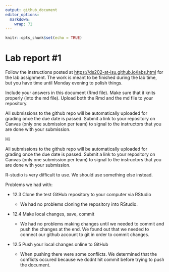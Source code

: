 ```yaml
---
output: github_document
editor_options: 
  markdown: 
    wrap: 72
---
```


<!-- README.md is generated from README.Rmd. Please edit the README.Rmd file -->

```r
knitr::opts_chunk$set(echo = TRUE)
```

# Lab report #1

Follow the instructions posted at
<https://ds202-at-isu.github.io/labs.html> for the lab assignment. The
work is meant to be finished during the lab time, but you have time
until Monday evening to polish things.

Include your answers in this document (Rmd file). Make sure that it
knits properly (into the md file). Upload both the Rmd and the md file
to your repository.

All submissions to the github repo will be automatically uploaded for
grading once the due date is passed. Submit a link to your repository on
Canvas (only one submission per team) to signal to the instructors that
you are done with your submission.

Hi

All submissions to the github repo will be automatically uploaded for
grading once the due date is passed. Submit a link to your repository on
Canvas (only one submission per team) to signal to the instructors that
you are done with your submission.

R-studio is very difficult to use. We should use something else instead.

Problems we had with:

-   12.3 Clone the test GitHub repository to your computer via RStudio

    -   We had no problems cloning the repository into RStudio.

-   12.4 Make local changes, save, commit

    -   We had no problems making changes until we needed to commit and
        push the changes at the end. We found out that we needed to
        connect our github account to git in order to commit changes.

-   12.5 Push your local changes online to GitHub

    -   When pushing there were some conflicts. We determined that the
        conflicts occured because we dodnt hit commit before trying to
        push the document.
